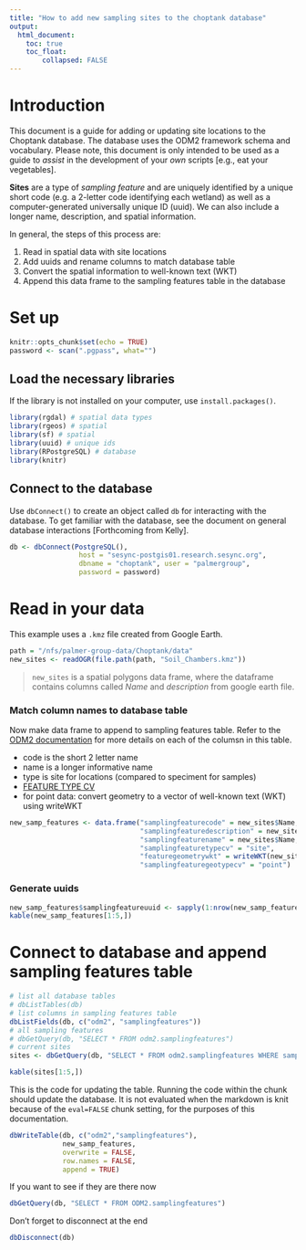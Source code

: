 ```yaml
---
title: "How to add new sampling sites to the choptank database"
output:
  html_document:
    toc: true
    toc_float:
        collapsed: FALSE
---
```


# Introduction 

This document is a guide for adding or updating site locations to the Choptank database. The database uses the ODM2 framework schema and vocabulary. Please note, this document is only intended to be used as a guide to *assist* in the development of your *own* scripts [e.g., eat your vegetables].   

__Sites__ are a type of *sampling feature* and are uniquely identified by a unique short code (e.g. a 2-letter code identifying each wetland) as well as a computer-generated universally unique ID (uuid). We can also include a longer name, description, and spatial information. 

In general, the steps of this process are:

1. Read in spatial data with site locations
2. Add uuids and rename columns to match database table
3. Convert the spatial information to well-known text (WKT)
4. Append this data frame to the sampling features table in the database

# Set up

```r
knitr::opts_chunk$set(echo = TRUE)
password <- scan(".pgpass", what="")
```

## Load the necessary libraries

If the library is not installed on your computer, use `install.packages()`. 

```r
library(rgdal) # spatial data types
library(rgeos) # spatial 
library(sf) # spatial
library(uuid) # unique ids
library(RPostgreSQL) # database
library(knitr)
```

## Connect to the database

Use `dbConnect()` to create an object called `db` for interacting with the database. To get familiar with the database, see the document on general database interactions [Forthcoming from Kelly]. 

```r
db <- dbConnect(PostgreSQL(), 
                 host = "sesync-postgis01.research.sesync.org",
                 dbname = "choptank", user = "palmergroup",
                 password = password)
```


# Read in your data

This example uses a `.kmz` file created from Google Earth. 

```r
path = "/nfs/palmer-group-data/Choptank/data"
new_sites <- readOGR(file.path(path, "Soil_Chambers.kmz"))
```

> `new_sites` is a spatial polygons data frame, where the dataframe contains columns called *Name* and *description* from google earth file. 

### Match column names to database table

Now make data frame to append to sampling features table. Refer to the [ODM2 documentation](http://odm2.github.io/ODM2/schemas/ODM2_Current/tables/ODM2Core_SamplingFeatures.html) for more details on each of the columsn in this table. 

* code is the short 2 letter name
* name is a longer informative name
* type is site for locations (compared to speciment for samples)
* [FEATURE TYPE CV](http://vocabulary.odm2.org/samplingfeaturetype/)
* for point data: convert geometry to a vector of well-known text (WKT) using writeWKT

```r
new_samp_features <- data.frame("samplingfeaturecode" = new_sites$Name,
                                "samplingfeaturedescription" = new_sites$description,
                                "samplingfeaturename" = new_sites$Name,
                                "samplingfeaturetypecv" = "site",
                                "featuregeometrywkt" = writeWKT(new_sites, byid = TRUE),
                                "samplingfeaturegeotypecv" = "point")
```

### Generate uuids

```r
new_samp_features$samplingfeatureuuid <- sapply(1:nrow(new_samp_features), UUIDgenerate)
kable(new_samp_features[1:5,])
```


# Connect to database and append sampling features table

```r
# list all database tables
# dbListTables(db)
# list columns in sampling features table
dbListFields(db, c("odm2", "samplingfeatures"))
# all sampling features
# dbGetQuery(db, "SELECT * FROM odm2.samplingfeatures")
# current sites 
sites <- dbGetQuery(db, "SELECT * FROM odm2.samplingfeatures WHERE samplingfeaturetypecv = 'site'")
```

```r
kable(sites[1:5,])
```

This is the code for updating the table. Running the code within the chunk should update the database. It is not evaluated when the markdown is knit because of the `eval=FALSE` chunk setting, for the purposes of this documentation. 

```r
dbWriteTable(db, c("odm2","samplingfeatures"),
             new_samp_features,
             overwrite = FALSE,
             row.names = FALSE,
             append = TRUE)
```

If you want to see if they are there now

```r
dbGetQuery(db, "SELECT * FROM ODM2.samplingfeatures")
```

Don't forget to disconnect at the end

```r
dbDisconnect(db)
```

